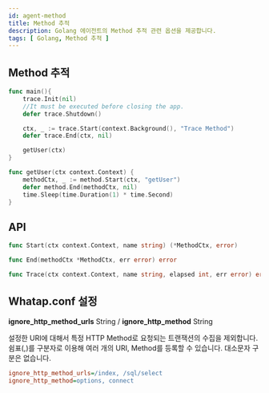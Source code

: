 ```yaml
---
id: agent-method
title: Method 추적
description: Golang 에이전트의 Method 추적 관련 옵션을 제공합니다.
tags: [ Golang, Method 추적 ]
---
```


## Method 추적

```go title='GO'
func main(){
    trace.Init(nil)
    //It must be executed before closing the app.
    defer trace.Shutdown()

    ctx, _ := trace.Start(context.Background(), "Trace Method")
    defer trace.End(ctx, nil)

    getUser(ctx)
}

func getUser(ctx context.Context) {
    methodCtx, _ := method.Start(ctx, "getUser")
    defer method.End(methodCtx, nil)
    time.Sleep(time.Duration(1) * time.Second)
}
```

## API

```go title='GO'
func Start(ctx context.Context, name string) (*MethodCtx, error)

func End(methodCtx *MethodCtx, err error) error

func Trace(ctx context.Context, name string, elapsed int, err error) error
```

## Whatap.conf 설정

**ignore_http_method_urls** <span class='type'>String</span> / **ignore_http_method** <span class='type'>String</span>

설정한 URI에 대해서 특정 HTTP Method로 요청되는 트랜잭션의 수집을 제외합니다. 쉼표(,)를 구분자로 이용해 여러 개의 URI, Method를 등록할 수 있습니다. 대소문자 구분은 없습니다.

```ini title='예시'
ignore_http_method_urls=/index, /sql/select
ignore_http_method=options, connect
```
